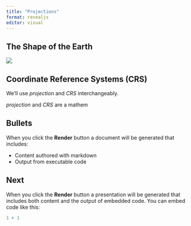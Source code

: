 ```yaml
---
title: "Projections"
format: revealjs
editor: visual
---
```


## The Shape of the Earth

![](earth-shapes.jpg)



## Coordinate Reference Systems (CRS)

We'll use *projection* and *CRS* interchangeably. <br>

*projection* and *CRS* are a mathem

## Bullets

When you click the **Render** button a document will be generated that includes:

-   Content authored with markdown
-   Output from executable code

## Next

When you click the **Render** button a presentation will be generated that includes both content and the output of embedded code. You can embed code like this:

```r
1 + 1
```
